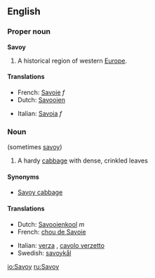 ==English==
===Proper noun===
{{wikipedia}}
'''Savoy'''

#A historical region of western [[Europe]].

====Translations====
{{top}}
*French: [[Savoie]] ''f''
*Dutch: [[Savooien]]
{{mid}}
*Italian: [[Savoia]] ''f''
{{bottom}}

===Noun===
{{en-noun}} (sometimes [[savoy]])
#A hardy [[cabbage]] with dense, crinkled leaves

====Synonyms====
* [[Savoy cabbage]]

====Translations====
{{top}}
*Dutch: [[Savooienkool]] ''m''
*French: [[chou de Savoie]]
{{mid}}
*Italian: [[verza]] {{f}}, [[cavolo verzetto]] {{m}}
*Swedish: [[savoykål]]
{{bottom}}

[[io:Savoy]]
[[ru:Savoy]]